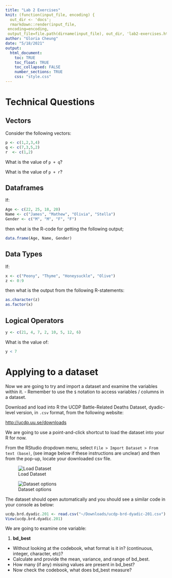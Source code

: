 ```yaml
---
title: "Lab 2 Exercises"
knit: (function(input_file, encoding) {
  out_dir <- 'docs';
  rmarkdown::render(input_file,
 encoding=encoding,
 output_file=file.path(dirname(input_file), out_dir, 'lab2-exercises.html'))})
author: "Gloria Cheung"
date: "5/18/2021"
output: 
  html_document:
    toc: TRUE
    toc_float: TRUE
    toc_collapsed: FALSE
    number_sections: TRUE
    css: "style.css"
---
```


# Technical Questions

## Vectors 

Consider the following vectors: 

```r
p <- c(1,2,3,4)
q <- c(7,3,5,2)
r  <- c(1,2)
```

What is the value of `p + q`? 

What is the value of `p + r`?


## Dataframes

If:
```r
Age <- c(22, 25, 18, 20)
Name <- c("James", "Mathew", "Olivia", "Stella")
Gender <- c("M", "M", "F", "F")
```

then what is the R-code for getting the following output;

```r
data.frame(Age, Name, Gender)
```

## Data Types

If: 

```r
x <- c("Peony", "Thyme", "Honeysuckle", "Olive")
z <- 0:9
```

then what is the output from the following R-statements:

```r
as.character(z)
as.factor(x)
```

## Logical Operators

```r
y <- c(21, 4, 7, 2, 10, 5, 12, 6)
```

What is the value of: 

```r
y < 7
```

# Applying to a dataset

Now we are going to try and import a dataset and examine the variables within it. 
- Remember to use the `$` notation to access variables / columns in a dataset. 

Download and load into R the UCDP Battle-Related Deaths Dataset, dyadic-level version, in `.csv` format, from the following website: 

[http://ucdp.uu.se/downloads](http://ucdp.uu.se/downloads)

We are going to use a point-and-click shortcut to load the dataset into your R for now. 

From the RStudio dropdown menu, select `File > Import Dataset > From text (base)`, (see image below if these instructions are unclear) and then from the pop-up, locate your downloaded csv file. 

![Load Dataset](load-dataset.png)

![Dataset options](dataset-options.png)

The dataset should open automatically and you should see a similar code in your console as below: 

```r
ucdp.brd.dyadic.201 <- read.csv("~/Downloads/ucdp-brd-dyadic-201.csv")
View(ucdp.brd.dyadic.201)
```

We are going to examine one variable: 

1. **bd_best**
  - Without looking at the codebook, what format is it in? (continuous, integer, character, etc)? 
  - Calculate and provide the mean, variance, and range of bd_best. 
  - How many (if any) missing values are present in bd_best? 
  - Now check the codebook, what does bd_best measure? 


